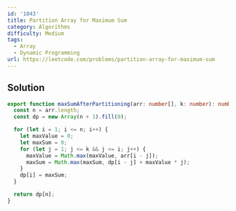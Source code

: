 ```yaml
---
id: '1043'
title: Partition Array for Maximum Sum
category: Algorithms
difficulty: Medium
tags:
  - Array
  - Dynamic Programming
url: https://leetcode.com/problems/partition-array-for-maximum-sum
---
```


## Solution

```typescript filename="solution.ts" copy
export function maxSumAfterPartitioning(arr: number[], k: number): number {
  const n = arr.length;
  const dp = new Array(n + 1).fill(0);

  for (let i = 1; i <= n; i++) {
    let maxValue = 0;
    let maxSum = 0;
    for (let j = 1; j <= k && j <= i; j++) {
      maxValue = Math.max(maxValue, arr[i - j]);
      maxSum = Math.max(maxSum, dp[i - j] + maxValue * j);
    }
    dp[i] = maxSum;
  }

  return dp[n];
}
```
